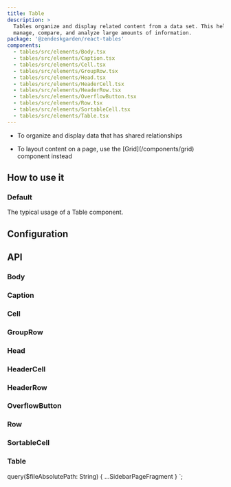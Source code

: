 ```yaml
---
title: Table
description: >
  Tables organize and display related content from a data set. This helps users
  manage, compare, and analyze large amounts of information.
package: '@zendeskgarden/react-tables'
components:
  - tables/src/elements/Body.tsx
  - tables/src/elements/Caption.tsx
  - tables/src/elements/Cell.tsx
  - tables/src/elements/GroupRow.tsx
  - tables/src/elements/Head.tsx
  - tables/src/elements/HeaderCell.tsx
  - tables/src/elements/HeaderRow.tsx
  - tables/src/elements/OverflowButton.tsx
  - tables/src/elements/Row.tsx
  - tables/src/elements/SortableCell.tsx
  - tables/src/elements/Table.tsx
---
```


<Usage>
  <Use>
    <ul>
      <li>To organize and display data that has shared relationships</li>
    </ul>
  </Use>
  <Misuse>
    <ul>
      <li>
        <Markdown>
          To layout content on a page, use the [Grid](/components/grid) component instead
        </Markdown>
      </li>
    </ul>
  </Misuse>
</Usage>

## How to use it

### Default

The typical usage of a Table component.


<CodeExample code={DefaultCode}>
  <Default />
</CodeExample>

## Configuration

<Configuration reactPackage={props.data.mdx.package} components={props.data.mdx.components} />

## API

### Body

<PropSheet components={props.data.mdx.components} componentName="body" />

### Caption

<PropSheet components={props.data.mdx.components} componentName="caption" />

### Cell

<PropSheet components={props.data.mdx.components} componentName="cell" />

### GroupRow

<PropSheet components={props.data.mdx.components} componentName="grouprow" />

### Head

<PropSheet components={props.data.mdx.components} componentName="head" />

### HeaderCell

<PropSheet components={props.data.mdx.components} componentName="headercell" />

### HeaderRow

<PropSheet components={props.data.mdx.components} componentName="headerrow" />

### OverflowButton

<PropSheet components={props.data.mdx.components} componentName="overflowbutton" />

### Row

<PropSheet components={props.data.mdx.components} componentName="row" />

### SortableCell

<PropSheet components={props.data.mdx.components} componentName="sortablecell" />

### Table

<PropSheet components={props.data.mdx.components} componentName="table" />


  query($fileAbsolutePath: String) {
    ...SidebarPageFragment
  }
`;
